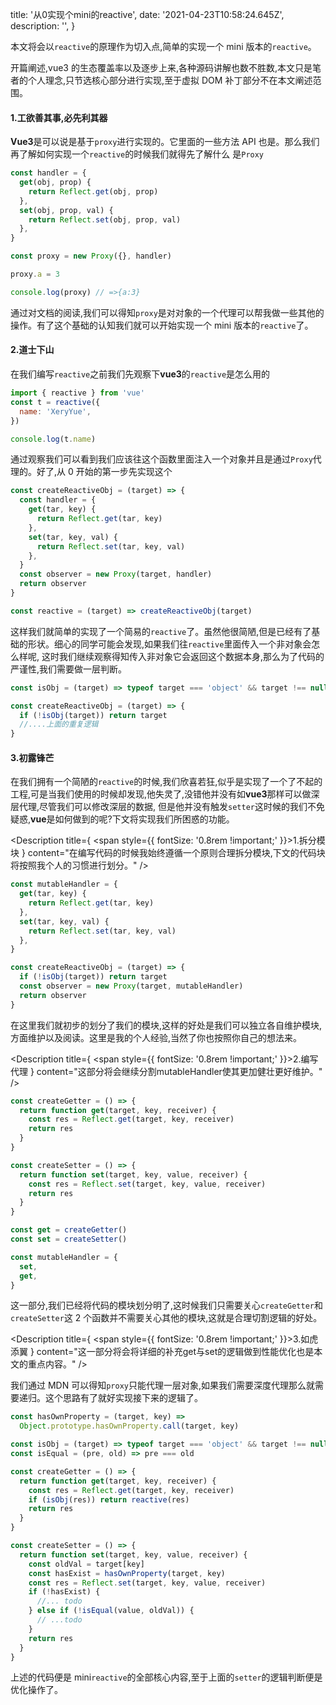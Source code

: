 
  title: '从0实现个mini的reactive',
  date: '2021-04-23T10:58:24.645Z',
  description: '',
}

本文将会以`reactive`的原理作为切入点,简单的实现一个 mini 版本的`reactive`。

开篇阐述,vue3 的生态覆盖率以及逐步上来,各种源码讲解也数不胜数,本文只是笔者的个人理念,只节选核心部分进行实现,至于虚拟 DOM 补丁部分不在本文阐述范围。

#### 1.工欲善其事,必先利其器

**Vue3**是可以说是基于`proxy`进行实现的。它里面的一些方法 API 也是。那么我们再了解如何实现一个`reactive`的时候我们就得先了解什么
是<Link color icon href="https://developer.mozilla.org/zh-CN/docs/Web/JavaScript/Reference/Global_Objects/Proxy" target="_blank"><Code>Proxy</Code></Link>

```js
const handler = {
  get(obj, prop) {
    return Reflect.get(obj, prop)
  },
  set(obj, prop, val) {
    return Reflect.set(obj, prop, val)
  },
}

const proxy = new Proxy({}, handler)

proxy.a = 3

console.log(proxy) // =>{a:3}
```

通过对文档的阅读,我们可以得知`proxy`是对对象的一个代理可以帮我做一些其他的操作。有了这个基础的认知我们就可以开始实现一个 mini 版本的`reactive`了。

#### 2.道士下山

在我们编写`reactive`之前我们先观察下**vue3**的`reactive`是怎么用的

```js
import { reactive } from 'vue'
const t = reactive({
  name: 'XeryYue',
})

console.log(t.name)
```

通过观察我们可以看到我们应该往这个函数里面注入一个对象并且是通过`Proxy`代理的。好了,从 0 开始的第一步先实现这个

```js
const createReactiveObj = (target) => {
  const handler = {
    get(tar, key) {
      return Reflect.get(tar, key)
    },
    set(tar, key, val) {
      return Reflect.set(tar, key, val)
    },
  }
  const observer = new Proxy(target, handler)
  return observer
}

const reactive = (target) => createReactiveObj(target)
```

这样我们就简单的实现了一个简易的`reactive`了。虽然他很简陋,但是已经有了基础的形状。细心的同学可能会发现,如果我们往`reactive`里面传入一个非对象会怎么样呢,
这时我们继续观察得知传入非对象它会返回这个数据本身,那么为了代码的严谨性,我们需要做一层判断。

```js
const isObj = (target) => typeof target === 'object' && target !== null

const createReactiveObj = (target) => {
  if (!isObj(target)) return target
  //....上面的重复逻辑
}
```

#### 3.初露锋芒

在我们拥有一个简陋的`reactive`的时候,我们欣喜若狂,似乎是实现了一个了不起的工程,可是当我们使用的时候却发现,他失灵了,没错他并没有如**vue3**那样可以做深层代理,尽管我们可以修改深层的数据,
但是他并没有触发`setter`这时候的我们不免疑惑,**vue**是如何做到的呢?下文将实现我们所困惑的功能。

<Description
  title={
    <Dot type="success">
      <span style={{ fontSize: '0.8rem !important;' }}>1.拆分模块</span>
    </Dot>
  }
  content="在编写代码的时候我始终遵循一个原则合理拆分模块,下文的代码块将按照我个人的习惯进行划分。"
/>

```js
const mutableHandler = {
  get(tar, key) {
    return Reflect.get(tar, key)
  },
  set(tar, key, val) {
    return Reflect.set(tar, key, val)
  },
}

const createReactiveObj = (target) => {
  if (!isObj(target)) return target
  const observer = new Proxy(target, mutableHandler)
  return observer
}
```

在这里我们就初步的划分了我们的模块,这样的好处是我们可以独立各自维护模块,方面维护以及阅读。这里是我的个人经验,当然了你也按照你自己的想法来。

<Description
  title={
    <Dot type="warning">
      <span style={{ fontSize: '0.8rem !important;' }}>2.编写代理</span>
    </Dot>
  }
  content="这部分将会继续分割mutableHandler使其更加健壮更好维护。"
/>

```js
const createGetter = () => {
  return function get(target, key, receiver) {
    const res = Reflect.get(target, key, receiver)
    return res
  }
}

const createSetter = () => {
  return function set(target, key, value, receiver) {
    const res = Reflect.set(target, key, value, receiver)
    return res
  }
}

const get = createGetter()
const set = createSetter()

const mutableHandler = {
  set,
  get,
}
```

这一部分,我们已经将代码的模块划分明了,这时候我们只需要关心`createGetter`和`createSetter`这 2 个函数并不需要关心其他的模块,这就是合理切割逻辑的好处。

<Description
  title={
    <Dot type="success">
      <span style={{ fontSize: '0.8rem !important;' }}>3.如虎添翼</span>
    </Dot>
  }
  content="这一部分将会将详细的补充get与set的逻辑做到性能优化也是本文的重点内容。"
/>

我们通过 MDN 可以得知`proxy`只能代理一层对象,如果我们需要深度代理那么就需要递归。这个思路有了就好实现接下来的逻辑了。

```js
const hasOwnProperty = (target, key) =>
  Object.prototype.hasOwnProperty.call(target, key)

const isObj = (target) => typeof target === 'object' && target !== null
const isEqual = (pre, old) => pre === old

const createGetter = () => {
  return function get(target, key, receiver) {
    const res = Reflect.get(target, key, receiver)
    if (isObj(res)) return reactive(res)
    return res
  }
}

const createSetter = () => {
  return function set(target, key, value, receiver) {
    const oldVal = target[key]
    const hasExist = hasOwnProperty(target, key)
    const res = Reflect.set(target, key, value, receiver)
    if (!hasExist) {
      //... todo
    } else if (!isEqual(value, oldVal)) {
      // ...todo
    }
    return res
  }
}
```

上述的代码便是 mini`reactive`的全部核心内容,至于上面的`setter`的逻辑判断便是优化操作了。

<Spacer y="1" />


